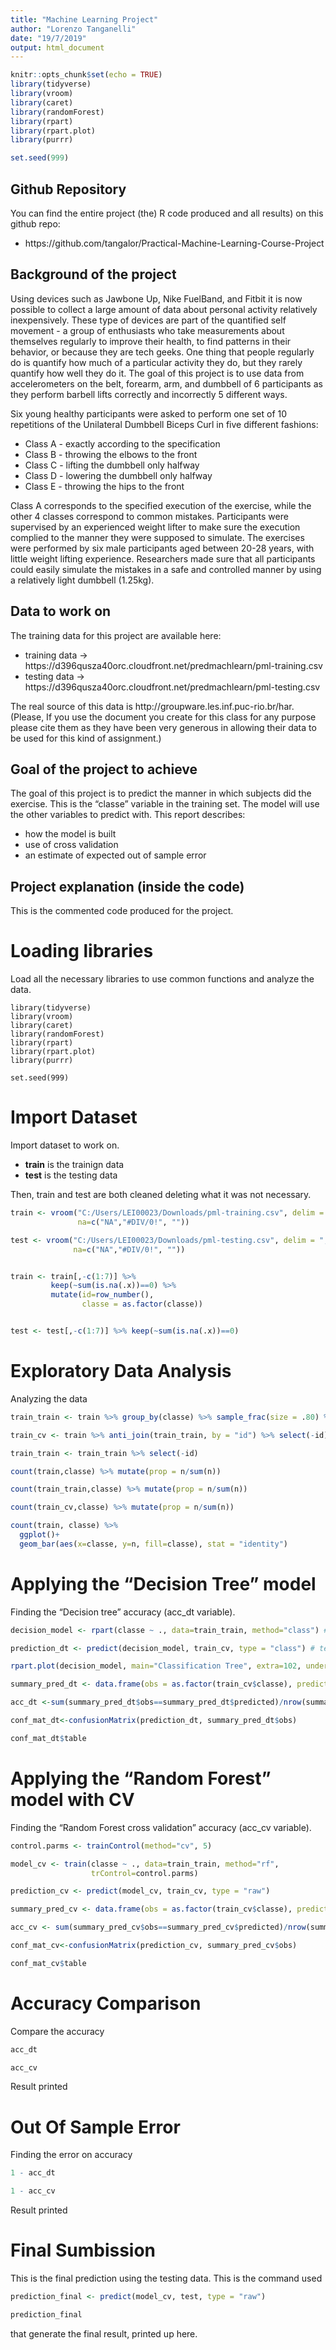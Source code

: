 ---
title: "Machine Learning Project"
author: "Lorenzo Tanganelli"
date: "19/7/2019"
output: html_document
---

```{r setup, include=FALSE}
knitr::opts_chunk$set(echo = TRUE)
library(tidyverse)
library(vroom)
library(caret)
library(randomForest)
library(rpart)
library(rpart.plot)
library(purrr)

set.seed(999)
```

## Github Repository 
You can find the entire project (the) R code produced and all results) on this github repo: 

* https://github.com/tangalor/Practical-Machine-Learning-Course-Project

## Background of the project

Using devices such as Jawbone Up, Nike FuelBand, and Fitbit it is now possible to collect a large amount of data about personal activity relatively inexpensively. These type of devices are part of the quantified self movement - a group of enthusiasts who take measurements about themselves regularly to improve their health, to find patterns in their behavior, or because they are tech geeks. One thing that people regularly do is quantify how much of a particular activity they do, but they rarely quantify how well they do it. The goal of this project is to use data from accelerometers on the belt, forearm, arm, and dumbbell of 6 participants as they perform barbell lifts correctly and incorrectly 5 different ways.

Six young healthy participants were asked to perform one set of 10 repetitions of the Unilateral Dumbbell Biceps Curl in five different fashions:

* Class A - exactly according to the specification
* Class B - throwing the elbows to the front
* Class C - lifting the dumbbell only halfway
* Class D - lowering the dumbbell only halfway
* Class E - throwing the hips to the front

Class A corresponds to the specified execution of the exercise, while the other 4 classes correspond to common mistakes. Participants were supervised by an experienced weight lifter to make sure the execution complied to the manner they were supposed to simulate. The exercises were performed by six male participants aged between 20-28 years, with little weight lifting experience. Researchers made sure that all participants could easily simulate the mistakes in a safe and controlled manner by using a relatively light dumbbell (1.25kg).

## Data to work on
The training data for this project are available here:

* training data -> https://d396qusza40orc.cloudfront.net/predmachlearn/pml-training.csv
* testing data -> https://d396qusza40orc.cloudfront.net/predmachlearn/pml-testing.csv

The real source of this data is http://groupware.les.inf.puc-rio.br/har. (Please, If you use the document you create for this class for any purpose please cite them as they have been very generous in allowing their data to be used for this kind of assignment.)

## Goal of the project to achieve

The goal of this project is to predict the manner in which subjects did the exercise. This is the “classe” variable in the training set. The model will use the other variables to predict with. This report describes:

* how the model is built
* use of cross validation
* an estimate of expected out of sample error

## Project explanation (inside the code)

This is the commented code produced for the project.

# Loading libraries
Load all the necessary libraries to use common functions and analyze the data.

```
library(tidyverse)
library(vroom)
library(caret)
library(randomForest)
library(rpart)
library(rpart.plot)
library(purrr)

set.seed(999)
```

# Import Dataset
Import dataset to work on.

* **train** is the trainign data
* **test** is the testing data

Then, train and test are both cleaned deleting what it was not necessary.

```{r load, echo=TRUE}
train <- vroom("C:/Users/LEI00023/Downloads/pml-training.csv", delim = ",", 
               na=c("NA","#DIV/0!", ""))

test <- vroom("C:/Users/LEI00023/Downloads/pml-testing.csv", delim = ",",
              na=c("NA","#DIV/0!", ""))


train <- train[,-c(1:7)] %>% 
         keep(~sum(is.na(.x))==0) %>% 
         mutate(id=row_number(),
                classe = as.factor(classe))


test <- test[,-c(1:7)] %>% keep(~sum(is.na(.x))==0)
```

# Exploratory Data Analysis

Analyzing the data 

```{r analyze, echo=TRUE}
train_train <- train %>% group_by(classe) %>% sample_frac(size = .80) %>% ungroup()

train_cv <- train %>% anti_join(train_train, by = "id") %>% select(-id)

train_train <- train_train %>% select(-id)

count(train,classe) %>% mutate(prop = n/sum(n))

count(train_train,classe) %>% mutate(prop = n/sum(n))

count(train_cv,classe) %>% mutate(prop = n/sum(n))
```


```{r plot, echo=FALSE}
count(train, classe) %>% 
  ggplot()+
  geom_bar(aes(x=classe, y=n, fill=classe), stat = "identity")
```

# Applying the "Decision Tree" model

Finding the "Decision tree" accuracy (acc_dt variable).
```{r dt, echo=TRUE}
decision_model <- rpart(classe ~ ., data=train_train, method="class") # class perche classificazione

prediction_dt <- predict(decision_model, train_cv, type = "class") # test_preliminare

rpart.plot(decision_model, main="Classification Tree", extra=102, under=TRUE, faclen=0)

summary_pred_dt <- data.frame(obs = as.factor(train_cv$classe), predicted = prediction_dt)

acc_dt <-sum(summary_pred_dt$obs==summary_pred_dt$predicted)/nrow(summary_pred_dt)#accuracy

conf_mat_dt<-confusionMatrix(prediction_dt, summary_pred_dt$obs)

conf_mat_dt$table
```

# Applying the "Random Forest" model with CV
Finding the "Random Forest cross validation" accuracy (acc_cv variable).

```{r rf, echo=TRUE}
control.parms <- trainControl(method="cv", 5)

model_cv <- train(classe ~ ., data=train_train, method="rf",
                  trControl=control.parms)

prediction_cv <- predict(model_cv, train_cv, type = "raw")

summary_pred_cv <- data.frame(obs = as.factor(train_cv$classe), predicted = prediction_cv)

acc_cv <- sum(summary_pred_cv$obs==summary_pred_cv$predicted)/nrow(summary_pred_cv)#accuracy

conf_mat_cv<-confusionMatrix(prediction_cv, summary_pred_cv$obs)

conf_mat_cv$table
```

# Accuracy Comparison

Compare the accuracy
```{r acc, echo=TRUE}
acc_dt

acc_cv
```

Result printed

# Out Of Sample Error

Finding the error on accuracy
```{r ose, echo=TRUE}
1 - acc_dt

1 - acc_cv
```

Result printed

# Final Sumbission 

This is the final prediction using the testing data. This is the command used

```{r pred, echo=TRUE}
prediction_final <- predict(model_cv, test, type = "raw")

prediction_final
```

that generate the final result, printed up here.